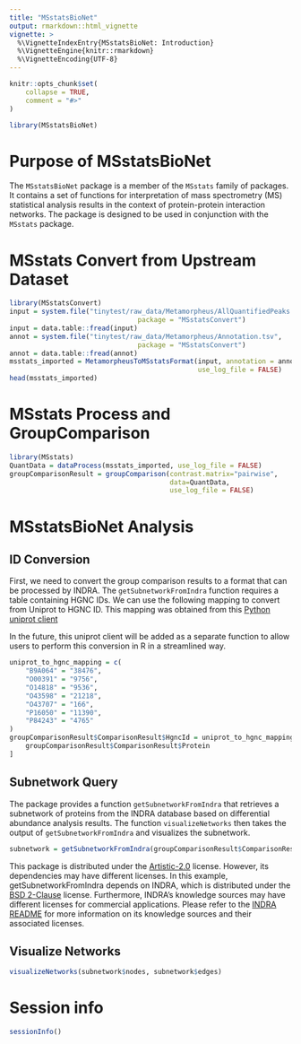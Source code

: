 ```yaml
---
title: "MSstatsBioNet"
output: rmarkdown::html_vignette
vignette: >
  %\VignetteIndexEntry{MSstatsBioNet: Introduction}
  %\VignetteEngine{knitr::rmarkdown}
  %\VignetteEncoding{UTF-8}
---
```


```r
knitr::opts_chunk$set(
    collapse = TRUE,
    comment = "#>"
)
```

```r
library(MSstatsBioNet)
```

# Purpose of MSstatsBioNet

The `MSstatsBioNet` package is a member of the `MSstats` family of packages.
It contains a set of functions for interpretation of mass spectrometry (MS) 
statistical analysis results in the context of protein-protein interaction 
networks. The package is designed to be used in conjunction with the 
`MSstats` package.

# MSstats Convert from Upstream Dataset

```r
library(MSstatsConvert)
input = system.file("tinytest/raw_data/Metamorpheus/AllQuantifiedPeaks.tsv", 
                                package = "MSstatsConvert")
input = data.table::fread(input)
annot = system.file("tinytest/raw_data/Metamorpheus/Annotation.tsv", 
                                package = "MSstatsConvert")
annot = data.table::fread(annot)
msstats_imported = MetamorpheusToMSstatsFormat(input, annotation = annot, 
                                               use_log_file = FALSE)
head(msstats_imported)
```

# MSstats Process and GroupComparison

```r
library(MSstats)
QuantData = dataProcess(msstats_imported, use_log_file = FALSE)
groupComparisonResult = groupComparison(contrast.matrix="pairwise", 
                                        data=QuantData, 
                                        use_log_file = FALSE)
```

# MSstatsBioNet Analysis

## ID Conversion

First, we need to convert the group comparison results to a format that can be
processed by INDRA.  The `getSubnetworkFromIndra` function requires a table 
containing HGNC IDs.  We can use the following mapping to convert from Uniprot
to HGNC ID.  This mapping was obtained from this 
[Python uniprot client](https://indra.readthedocs.io/en/docstrings/modules/databases/index.html#indra.databases.hgnc_client.get_hgnc_id)

In the future, this uniprot client will be added as a separate function to allow
users to perform this conversion in R in a streamlined way.

```r
uniprot_to_hgnc_mapping = c(
    "B9A064" = "38476",
    "O00391" = "9756",
    "O14818" = "9536",
    "O43598" = "21218",
    "O43707" = "166",
    "P16050" = "11390",
    "P84243" = "4765"
)
groupComparisonResult$ComparisonResult$HgncId = uniprot_to_hgnc_mapping[
    groupComparisonResult$ComparisonResult$Protein
]
```

## Subnetwork Query

The package provides a function `getSubnetworkFromIndra` that retrieves a
subnetwork of proteins from the INDRA database based on differential abundance
analysis results.  The function `visualizeNetworks` then takes the output
of `getSubnetworkFromIndra` and visualizes the subnetwork.

```r

subnetwork = getSubnetworkFromIndra(groupComparisonResult$ComparisonResult)
```
This package is distributed under the [Artistic-2.0](https://opensource.org/licenses/Artistic-2.0) license.  However, its dependencies may have different licenses.  In this example, getSubnetworkFromIndra depends on INDRA, which is distributed under the [BSD 2-Clause](https://opensource.org/license/bsd-2-clause) license.  Furthermore, INDRA's knowledge sources may have different licenses for commercial applications.  Please refer to the [INDRA README](https://github.com/sorgerlab/indra?tab=readme-ov-file#indra-modules) for more information on its knowledge sources and their associated licenses.


## Visualize Networks

```r
visualizeNetworks(subnetwork$nodes, subnetwork$edges)
```



# Session info

```r
sessionInfo()
```